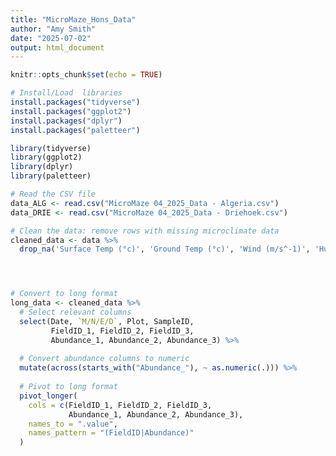 ```yaml
---
title: "MicroMaze_Hons_Data"
author: "Amy Smith"
date: "2025-07-02"
output: html_document
---
```


```r
knitr::opts_chunk$set(echo = TRUE)
```


```r
# Install/Load  libraries
install.packages("tidyverse")
install.packages("ggplot2")
install.packages("dplyr")
install.packages("paletteer")

library(tidyverse)
library(ggplot2)
library(dplyr)
library(paletteer)
```


```r

# Read the CSV file
data_ALG <- read.csv("MicroMaze 04_2025_Data - Algeria.csv")
data_DRIE <- read.csv("MicroMaze 04_2025_Data - Driehoek.csv")

# Clean the data: remove rows with missing microclimate data 
cleaned_data <- data %>%
  drop_na('Surface Temp (°c)', 'Ground Temp (°c)', 'Wind (m/s^-1)', 'Humidity (%)')




# Convert to long format
long_data <- cleaned_data %>%
  # Select relevant columns
  select(Date, `M/N/E/D`, Plot, SampleID,
         FieldID_1, FieldID_2, FieldID_3,
         Abundance_1, Abundance_2, Abundance_3) %>%
  
  # Convert abundance columns to numeric
  mutate(across(starts_with("Abundance_"), ~ as.numeric(.))) %>%
  
  # Pivot to long format
  pivot_longer(
    cols = c(FieldID_1, FieldID_2, FieldID_3,
             Abundance_1, Abundance_2, Abundance_3),
    names_to = ".value",
    names_pattern = "(FieldID|Abundance)"
  ) 

```